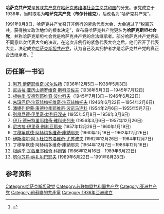 {{not|哈萨克斯坦共产党}}
'''哈萨克共产党'''是[[苏联共产党|苏联共产党]]在[[哈萨克苏维埃社会主义共和国|哈萨克苏维埃社会主义共和国]]的分支。该党成立于1936年，当时取名为'''哈萨克共产党（布尔什维克）'''，后改名为“哈萨克共产党”。

1991年9月8日，哈萨克共产党召开非例行的紧急代表大会，大会通过了“脱离苏共，获得独立政治地位的根本决定”，宣布将哈萨克共产党更名为'''哈萨克斯坦社会党'''，并称哈萨克斯坦社会党是哈萨克共产党的合法继承者。部分哈萨克共产党党员不同意此次代表大会的决议，在这次非例行的紧急代表大会之后，他们召开了代表大会，决定成立[[哈萨克斯坦共产党|哈萨克斯坦共产党]]，认为自己及其拥护者才是哈萨克共产党的真正合法继承者。<ref>{{cite web |url=http://www.people.com.cn/GB/guoji/209/6161/6162/20010817/538195.html |title=哈萨克共产党改组为社会党 |publisher=People.com.cn |date= |accessdate=2019-03-24 |archive-date=2016-03-04 |archive-url=https://web.archive.org/web/20160304203731/http://www.people.com.cn/GB/guoji/209/6161/6162/20010817/538195.html |dead-url=no }}</ref>

==历任第一书记==
#[[列万·伊萨耶维奇·米尔佐扬|列万·伊萨耶维奇·米尔佐扬]] (1936年12月5日－1938年5月3日)
#[[尼古拉·亚历山德罗维奇·斯科沃佐夫|尼古拉·亚历山德罗维奇·斯科沃佐夫]] (1938年5月3日－1945年7月12日)
#[[根纳季·安德烈耶维奇·波尔科夫|根纳季·安德烈耶维奇·波尔科夫]]（1945年7月13日－1946年6月22日）
#[[朱玛巴伊·沙亚赫梅托维奇·沙亚赫梅托夫|朱玛巴伊·沙亚赫梅托维奇·沙亚赫梅托夫]] (1946年6月22日－1954年2月6日)
#[[潘捷列伊蒙·康德拉季耶维奇·波诺马连科|潘捷列伊蒙·康德拉季耶维奇·波诺马连科]] (1954年2月6日－1955年5月7日)
#[[列昂尼德·伊里奇·勃列日涅夫|列昂尼德·伊里奇·勃列日涅夫]] (1955年5月8日－1956年3月6日)
#[[伊万·德米特里耶维奇·雅科夫列夫|伊万·德米特里耶维奇·雅科夫列夫]] (1956年3月6日－1957年12月26日)
#[[尼古拉·伊里奇·别利亚耶夫|尼古拉·伊里奇·别利亚耶夫]] (1957年12月26日－1960年1月19日)
#[[丁穆罕默德·阿赫梅多维奇·庫納耶夫|丁穆罕默德·阿赫梅多维奇·庫納耶夫]]  (1960年1月19日－1962年12月26日)
#[[伊斯梅尔·阿卜杜拉苏洛维奇·尤苏波夫|伊斯梅尔·阿卜杜拉苏洛维奇·尤苏波夫]] (1962年12月26日－1964年12月7日)
#丁穆罕默德·阿赫梅多维奇·庫納耶夫 (1964年12月7日－1986年12月16日)
#[[根纳季·瓦西里耶维奇·科爾賓|根纳季·瓦西里耶维奇·科爾賓]] (1986年12月16日－1989年6月22日)
#[[努尔苏丹·纳扎尔巴耶夫|努尔苏丹·纳扎尔巴耶夫]] (1989年6月22日－1991年8月28日)

==参考资料==
{{reflist}}
{{苏联共产党}}
[[Category:哈萨克斯坦政党|Category:哈萨克斯坦政党]]
[[Category:苏联加盟共和国共产党|Category:苏联加盟共和国共产党]]
[[Category:亚洲共产党|Category:亚洲共产党]]
[[Category:前蘇聯的共產黨|Category:前蘇聯的共產黨]]
[[Category:1936年亞洲建立|Category:1936年亞洲建立]]
